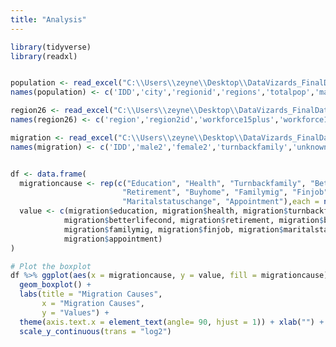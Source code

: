 ```yaml
---
title: "Analysis"
---
```


```r
library(tidyverse)
library(readxl)


population <- read_excel("C:\\Users\\zeyne\\Desktop\\DataVizards_FinalDataFrame.xlsx")
names(population) <- c('IDD','city','regionid','regions','totalpop','male','female','age04','age59','age1014','age1519','age2024','age2529','age3034','age3539','age4044','otherage','unknowns','doctorate','primaryedu','elementaryedu','highschool','literatebutnoschool','notliterate','middleschool','master','university','fertilityrate','electricity','numberofattempts','housingsalesnumbers')

region26 <- read_excel("C:\\Users\\zeyne\\Desktop\\DataVizards_FinalDataFrame.xlsx", sheet = "26 Bölge")
names(region26) <- c('region','region2id','workforce15plus','workforce1564','usableincome')

migration <- read_excel("C:\\Users\\zeyne\\Desktop\\DataVizards_FinalDataFrame.xlsx", sheet = "Göç Bilgileri")
names(migration) <- c('IDD','male2','female2','turnbackfamily','unknowns2','betterlifecond','others','education','retirement','buyhome','familymig','finjob','maritalstatuschange','health','appointment','age04_2','age59_2','age1014_2','age1519_2','age2024_2','age2529_2','age3034_2','age3539_2','age4044_2','university2','highschool2','middleschool2', 'elementaryschool2')


df <- data.frame(
  migrationcause <- rep(c("Education", "Health", "Turnbackfamily", "Betterlifecond", 
                         "Retirement", "Buyhome", "Familymig", "Finjob", 
                         "Maritalstatuschange", "Appointment"),each = nrow(migration)),
  value <- c(migration$education, migration$health, migration$turnbackfamily, 
            migration$betterlifecond, migration$retirement, migration$buyhome, 
            migration$familymig, migration$finjob, migration$maritalstatuschange, 
            migration$appointment)
)

# Plot the boxplot
df %>% ggplot(aes(x = migrationcause, y = value, fill = migrationcause)) +
  geom_boxplot() + 
  labs(title = "Migration Causes",
       x = "Migration Causes",
       y = "Values") +
  theme(axis.text.x = element_text(angle= 90, hjust = 1)) + xlab("") +
  scale_y_continuous(trans = "log2") 
```
